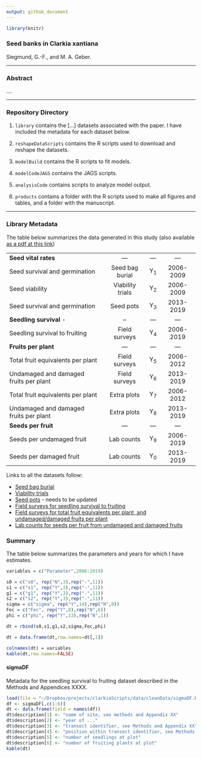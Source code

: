 ```yaml
---
output: github_document
---
```


```r
library(knitr)
```
### Seed banks in Clarkia xantiana

Siegmund, G.-F., and M. A. Geber. 

---

### Abstract

....

---

### Repository Directory

1. `library` contains the [...] datasets associated with the paper. I have included the metadata for each dataset below. 

2. `reshapeDataScripts` contains the R scripts used to download and reshape the datasets.

3. `modelBuild` contains the R scripts to fit models.

4. `modelCodeJAGS` contains the JAGS scripts.

5. `analysisCode` contains scripts to analyze model output.

6. `products` contains a folder with the R scripts used to make all figures and tables, and a folder with the manuscript.

----

### Library Metadata

The table below summarizes the data generated in this study (also available [as a pdf at this link](https://github.com/gregor-fausto/clarkiaSeedBanks/blob/master/products/tables/data-summary.pdf))

  ---------------------------------------- ------------------ ------------------------ -----------
  **Seed vital rates**                      ---                          ---                ---
  Seed survival and germination            Seed bag burial      Y<sub>1</sub>            2006-2009
  Seed viability                           Viability trials    Y<sub>2</sub>             2006-2009
  Seed survival and germination            Seed pots            Y<sub>3</sub>            2013-2019
  **Seedling survival**                   ---                          ---                ---
  Seedling survival to fruiting            Field surveys        Y<sub>4</sub>            2006-2019
  **Fruits per plant**                       ---                          ---                ---
  Total fruit equivalents per plant        Field surveys       Y<sub>5</sub>             2006-2012
  Undamaged and damaged fruits per plant   Field surveys        Y<sub>6</sub>            2013-2019
  Total fruit equivalents per plant        Extra plots          Y<sub>7</sub>            2006-2012
  Undamaged and damaged fruits per plant   Extra plots          Y<sub>8</sub>            2013-2019
  **Seeds per fruit**                       ---                          ---                ---
  Seeds per undamaged fruit                Lab counts           Y<sub>9</sub>            2006-2019
  Seeds per damaged fruit                  Lab counts          Y<sub>0</sub>             2013-2019
  ---------------------------------------- ------------------ ------------------------ -----------

Links to  all the datasets follow:

* [Seed bag burial](https://github.com/gregor-fausto/clarkiaSeedBanks/blob/master/library/dataProcessingWorkflow.md#seed-bag-data)
* [Viability trials](https://github.com/gregor-fausto/clarkiaSeedBanks/blob/master/library/dataProcessingWorkflow.md#viability-trial-data)
* [Seed pots](https://github.com/gregor-fausto/clarkiaSeedBanks/blob/master/library/dataProcessingWorkflow.md#seed-pot-data) - needs to be updated
* [Field surveys for seedling survival to fruiting](https://github.com/gregor-fausto/clarkiaSeedBanks/blob/master/library/dataProcessingWorkflow.md#seedlings-and-fruiting-plant-data)
* [Field surveys for total fruit equivalents per plant, and undamaged/damaged fruits per plant](https://github.com/gregor-fausto/clarkiaSeedBanks/blob/master/library/dataProcessingWorkflow.md#fruits-per-plant-data-extra-plots)
* [Lab counts for seeds per fruit from undamaged and damaged fruits](https://github.com/gregor-fausto/clarkiaSeedBanks/blob/master/library/dataProcessingWorkflow.md#seeds-per-fruit-data)

### Summary

The table below summarizes the parameters and years for which I have estimates. 

```r
variables = c("Parameter",2006:2019)

s0 = c("s0", rep("N",3),rep("-",11))
s1 = c("s1", rep("Y",3),rep("-",11))
g1 = c("g1", rep("Y",3),rep("-",11))
s2 = c("s2", rep("Y",3),rep("-",11))
sigma = c("sigma", rep("Y",14),rep("N",0))
Fec = c("Fec", rep("Y",8),rep("N",6))
phi = c("phi", rep("Y",13),rep("N",1))

dt = rbind(s0,s1,g1,s2,sigma,Fec,phi)

dt = data.frame(dt,row.names=dt[,1])

colnames(dt) = variables
kable(dt,row.names=FALSE)
```

#### sigmaDF

Metadata for the seedling survival to fruiting dataset described in the Methods and Appendices XXXX.

```r
load(file = "~/Dropbox/projects/clarkiaScripts/data/cleanData/sigmaDF.RData")
df <- sigmaDF[,c(1:6)]
dt <- data.frame(field = names(df))
dt$description[1] <- "name of site, see methods and Appendix XX"
dt$description[2] <- "year of ..."
dt$description[3] <- "transect identifier, see Methods and Appendix XX"
dt$description[4] <- "position within transect identifier, see Methods and Appendix XX"
dt$description[5] <- "number of seedlings at plot"
dt$description[6] <- "number of fruiting plants at plot"
kable(dt)
```

<br>